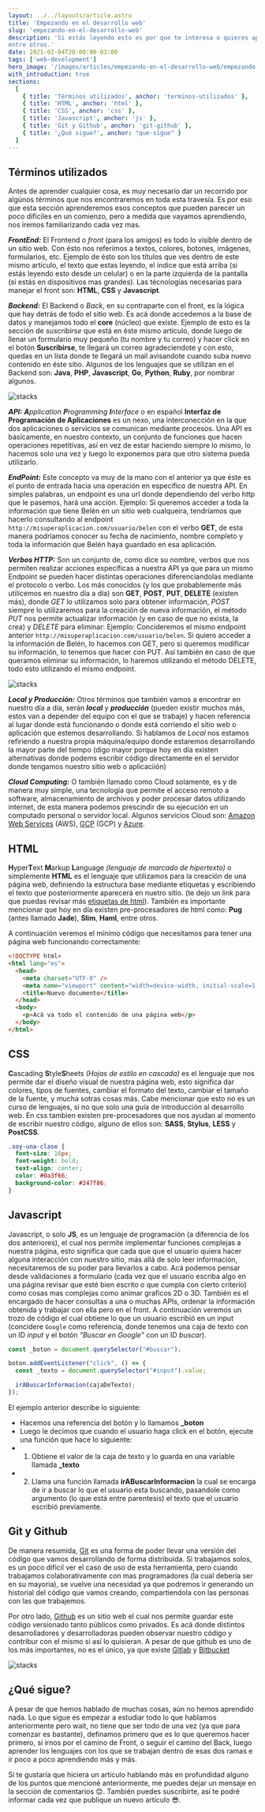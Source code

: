 ```yaml
---
layout: ../../layouts/article.astro
title: 'Empezando en el desarrollo web'
slug: 'empezando-en-el-desarrollo-web'
description: 'Si estás leyendo esto es por que te interesa o quieres aprender sobre desarrollo web. Este artículo te ayudará a clarificar todas tus dudas (espero), mostrando lo básico necesario que debes manejar, dando un recorrido por los tecnisismos, lenguajes/tecnologías necesarias,
entre otros.'
date: 2021-02-04T20:00:00-03:00
tags: ['web-development']
hero_image: '/images/articles/empezando-en-el-desarrollo-web/empezando-en-el-desarrollo-web.png'
with_introduction: true
sections:
  [
    { title: 'Términos utilizados', anchor: 'terminos-utilizados' },
    { title: 'HTML', anchor: 'html' },
    { title: 'CSS', anchor: 'css' },
    { title: 'Javascript', anchor: 'js' },
    { title: 'Git y Github', anchor: 'git-github' },
    { title: '¿Qué sigue?', anchor: "que-sigue" }
  ]
---
```


<h2 id="terminos-utilizados">Términos utilizados</h2>

Antes de aprender cualquier cosa, es muy necesario dar un recorrido por algúnos términos que nos encontraremos en toda esta travesía. Es por eso que esta sección aprenderemos esos conceptos que pueden parecer un poco difíciles en un comienzo, pero a medida que vayamos aprendiendo, nos iremos familiarizando cada vez mas.

_**FrontEnd:**_ El Frontend o _front_ (para los amigos) es todo lo visíble dentro de un sitio web. Con ésto nos referimos a textos, colores, botones, imágenes, formularios, etc.
Ejemplo de ésto son los títulos que ves dentro de este mismo artículo, el texto que estas leyendo, el índice que está arriba (si estás leyendo esto desde un celular) o en la parte izquierda de la pantalla (si estás en dispositivos mas grandes). Las técnologías necesarias para manejar el front son: **HTML**, **CSS** y **Javascript**.

_**Backend:**_ El Backend o _Back_, en su contraparte con el front, es la lógica que hay detrás de todo el sitio web. Es acá donde accedemos a la base de datos y manejamos todo el **core** (núcleo) que existe. Ejemplo de esto es la sección de _suscribirse_ que está en éste mismo artículo, donde luego de llenar un formulario muy pequeño (tu nombre y tu correo) y hacer click en el botón **Suscribirse**, te llegará un correo agradeciendote y con esto, quedas en un lista donde te llegará un mail avisandote cuando suba nuevo contenido en éste sitio. Algunos de los lenguajes que se utilizan en el Backend son: **Java**, **PHP**, **Javascript**, **Go**, **Python**, **Ruby**, por nombrar algunos.

![stacks](/images/articles/empezando-en-el-desarrollo-web/front-back.png)

_**API:**_ _**A**pplication **P**rogramming **I**nterface_ o en español **Interfaz de Programación de Aplicaciones** es un nexo, una interconección en la que dos aplicaciones o servicios se comunican mediante procesos. Una API es básicamente, en nuestro contexto, un conjunto de funciones que hacen operaciones repetitivas, así en vez de estar haciendo siempre lo mismo, lo hacemos solo una vez y luego lo exponemos para que otro sistema pueda utilizarlo.

_**EndPoint:**_ Este concepto va muy de la mano con el anterior ya que éste es el punto de entrada hacia una operación en específico de nuestra API. En simples palabras, un endpoint es una url donde dependiendo del verbo http que le pasemos, hará una acción. Ejemplo: Si queremos acceder a toda la información que tiene Belén en un sitio web cualqueira, tendríamos que hacerlo consultando al endpoint `http://misuperaplicacion.com/usuario/belen` con el verbo **GET**, de esta manera podríamos conocer su fecha de nacimiento, nombre completo y toda la información que Belén haya guardado en esa aplicación.

_**Verbos HTTP:**_ Son un conjunto de, como dice su nombre, verbos que nos permiten realizar acciones específicas a nuestra API ya que para un mismo Endpoint se pueden hacer distintas operaciones diferenciandolas mediante el protocolo o verbo. Los más conocidos (y los que probablemente más utilicemos en nuestro día a día) son **GET**, **POST**, **PUT**, **DELETE** (existen más), donde _GET_ lo utilizamos solo para obtener información, _POST_ siempre lo utilizaremos para la creación de nueva información, el método _PUT_ nos permite actualizar información (y en caso de que no exista, la crea) y _DELETE_ para eliminar: Ejemplo: Concideremos el mismo endpoint anterior `http://misuperaplicacion.com/usuario/belen`. Si quiero acceder a la información de Belén, lo hacemos con GET, pero si queremos modificar su información, lo tenemos que hacer con PUT. Así también en caso de que queramos eliminar su información, lo haremos utilizando el método DELETE, todo esto utilizando el mismo endpoint.

![stacks](/images/articles/empezando-en-el-desarrollo-web/api.png)

_**Local y Producción:**_ Otros términos que también vamos a encontrar en nuestro día a día, serán _**local**_ y _**producción**_ (pueden existir muchos más, estos van a depender del equipo con el que se trabaje) y hacen referencia al lugar donde está funcionando o donde está corriendo el sitio web o aplicación que estemos desarrollando. Si hablamos de _Local_ nos estamos refiriendo a nuestra propia máquina/equipo donde estaremos desarrollando la mayor parte del tiempo (digo mayor porque hoy en día existen alternativas donde podems escribir código directamente en el servidor donde tengamos nuestro sitio web o aplicaciión)

_**Cloud Computing:**_ O también llamado como Cloud solamente, es y de manera muy simple, una tecnología que permite el acceso remoto a software, almacenamiento de archivos y poder procesar datos utilizando internet, de esta manera podemos prescindir de su ejecución en un computado personal o servidor local. Algunos servicios Cloud son: <a href="https://aws.amazon.com/es/" target="_blank">Amazon Web Services</a> (AWS), <a href="https://cloud.google.com/?hl=es" target="_blank">GCP</a> (GCP) y <a href="https://azure.microsoft.com/es-es/" target="_blank">Azure</a>.

<h2 id="html">HTML</h2>

**H**yper**T**ext **M**arkup **L**anguage _(lenguaje de marcado de hipertexto)_ o simplemente **HTML** es el lenguaje que utilizamos para la creación de una página web, definiendo la estructura base mediante etiquetas y escribiendo el texto que posteriormente aparecerá en nuetro sitio. (te dejo un link para que puedas revisar más <a href="https://developer.mozilla.org/es/docs/HTML/HTML5/HTML5_lista_elementos" target="_blank">etiquetas de html</a>). También es importante mencionar que hoy en día existen pre-procesadores de html como: **Pug** (antes llamado **Jade**), **Slim**, **Haml**, entre otros.

A continuación veremos el mínimo código que necesitamos para tener una página web funcionando correctamente:

```html
<!DOCTYPE html>
<html lang="es">
  <head>
    <meta charset="UTF-8" />
    <meta name="viewport" content="width=device-width, initial-scale=1.0" />
    <title>Nuevo documento</title>
  </head>
  <body>
    <p>Acá va todo el contenido de una página web</p>
  </body>
</html>
```

<h2 id="css">CSS</h2>

**C**ascading **S**tyle**S**heets _(Hojas de estilo en cascada)_ es el lenguaje que nos permite dar el diseño visual de nuestra página web, esto significa dar colores, tipos de fuentes, cambiar el formato del texto, cambiar el tamaño de la fuente, y mucha sotras cosas más. Cabe mencionar que esto no es un curso de lenguajes, si no que solo una guía de introducción al desarrollo web. En css tambien existen pre-procesadores que nos ayudan al momento de escribir nuestro código, alguno de ellos son: **SASS**, **Stylus**, **LESS** y **PostCSS**.

```css
.soy-una-clase {
  font-size: 16px;
  font-weight: bold;
  text-align: center;
  color: #0a3f66;
  background-color: #247f86;
}
```

<h2 id="js">Javascript</h2>

Javascript, o solo **JS**, es un lenguaje de programación (a diferencia de los dos anteriores), el cual nos permite implementar funciones complejas a nuestra página, esto significa que cada que que el usuario quiera hacer alguna interacción con nuestro sitio, más allá de solo leer información, necesitaremos de su poder para llevarlos a cabo. Acá podemos pensar desde validaciones a formulario (cada vez que el usuario escriba algo en una página revisar que esté bien escrito o que cumpla con cierto criterio) como cosas mas complejas como animar graficos 2D o 3D. También es el encargado de hacer consultas a una o muchas APIs, ordenar la información obtenida y trabajar con ella pero en el front. A continuación veremos un trozo de código el cual obtiene lo que un usuario escribió en un input (concidere `Google` como referencia, donde tenemos una caja de texto con un ID _input_ y el botón _"Buscar en Google"_ con un ID _buscar_).

```js
const _boton = document.querySelector("#buscar");

boton.addEventListener("click", () => {
  const _texto = document.querySelector("#input").value;

  irABuscarInformacion(cajaDeTexto);
});
```

El ejemplo anterior describe lo siguiente:

- Hacemos una referencia del botón y lo llamamos **\_boton**
- Luego le decimos que cuando el usuario haga click en el botón, ejecute una función que hace lo siguiente:
- 1. Obtiene el valor de la caja de texto y lo guarda en una variable llamada **\_texto**
- 2. Llama una función llamada **irABuscarInformacion** la cual se encarga de ir a buscar lo que el usuario esta buscando, pasandole como argumento (lo que está entre parentesis) el texto que el usuario escribió previamente.

<h2 id="git-github">Git y Github</h2>

De manera resumida, <a href="https://git-scm.com/" target="_blank">Git</a> es una forma de poder llevar una versión del código que vamos desarrollando de forma distribuida. Si trabajamos solos, es un poco dificil ver el caso de uso de esta herramienta, pero cuando trabajamos colaborativamente con mas programadores (la cual debería ser en su mayoria), se vuelve una necesidad ya que podremos ir generando un historial del código que vamos creando, compartiendola con las personas con las que trabajemos.

Por otro lado, <a href="https://github.com/" target="_blank">Github</a> es un sitio web el cual nos permite guardar este código versionado tanto públicos como privados. Es acá donde distintos desarrolladores y desarrolladoras pueden observar nuestro código y contribur con el mismo si así lo quisieran. A pesar de que github es uno de los más importantes, no es el único, ya que existe <a href="https://about.gitlab.com/" target="_blank">Gitlab</a> y <a href="https://bitbucket.org/" target="_blank">Bitbucket</a>

![stacks](/images/articles/empezando-en-el-desarrollo-web/git-github.png)

<h2 id="que-sigue">¿Qué sigue?</h2>

A pesar de que hemos hablado de muchas cosas, aún no hemos aprendido nada. Lo que sigue es empezar a estudiar todo lo que hablamos anteriormente pero wait, no tiene que ser todo de una vez (ya que para comenzar es bastante), definamos primero que es lo que queremos hacer primero, si irnos por el camino de Front, o seguir el camino del Back, luego aprender los lenguajes con los que se trabajan dentro de esas dos ramas e ir poco a poco aprendiendo más y más.

Si te gustaría que hiciera un articulo hablando más en profundidad alguno de los puntos que mencioné anteriormente, me puedes dejar un mensaje en la sección de comentarios 😊. También puedes suscribirte, así te podré informar cada vez que publique un nuevo artículo 😎.
